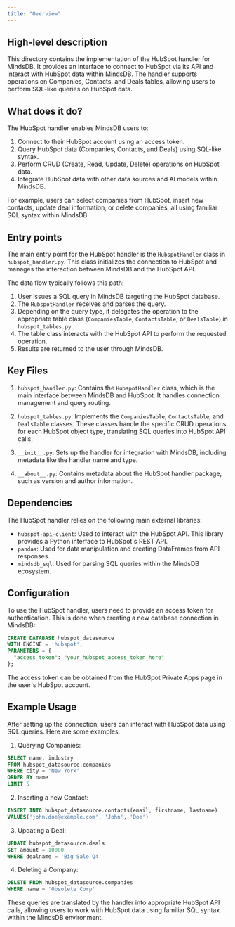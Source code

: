 ```yaml
---
title: "Overview"
---
```


## High-level description
This directory contains the implementation of the HubSpot handler for MindsDB. It provides an interface to connect to HubSpot via its API and interact with HubSpot data within MindsDB. The handler supports operations on Companies, Contacts, and Deals tables, allowing users to perform SQL-like queries on HubSpot data.

## What does it do?
The HubSpot handler enables MindsDB users to:
1. Connect to their HubSpot account using an access token.
2. Query HubSpot data (Companies, Contacts, and Deals) using SQL-like syntax.
3. Perform CRUD (Create, Read, Update, Delete) operations on HubSpot data.
4. Integrate HubSpot data with other data sources and AI models within MindsDB.

For example, users can select companies from HubSpot, insert new contacts, update deal information, or delete companies, all using familiar SQL syntax within MindsDB.

## Entry points
The main entry point for the HubSpot handler is the `HubspotHandler` class in `hubspot_handler.py`. This class initializes the connection to HubSpot and manages the interaction between MindsDB and the HubSpot API.

The data flow typically follows this path:
1. User issues a SQL query in MindsDB targeting the HubSpot database.
2. The `HubspotHandler` receives and parses the query.
3. Depending on the query type, it delegates the operation to the appropriate table class (`CompaniesTable`, `ContactsTable`, or `DealsTable`) in `hubspot_tables.py`.
4. The table class interacts with the HubSpot API to perform the requested operation.
5. Results are returned to the user through MindsDB.

## Key Files
1. `hubspot_handler.py`: Contains the `HubspotHandler` class, which is the main interface between MindsDB and HubSpot. It handles connection management and query routing.

2. `hubspot_tables.py`: Implements the `CompaniesTable`, `ContactsTable`, and `DealsTable` classes. These classes handle the specific CRUD operations for each HubSpot object type, translating SQL queries into HubSpot API calls.

3. `__init__.py`: Sets up the handler for integration with MindsDB, including metadata like the handler name and type.

4. `__about__.py`: Contains metadata about the HubSpot handler package, such as version and author information.

## Dependencies
The HubSpot handler relies on the following main external libraries:
- `hubspot-api-client`: Used to interact with the HubSpot API. This library provides a Python interface to HubSpot's REST API.
- `pandas`: Used for data manipulation and creating DataFrames from API responses.
- `mindsdb_sql`: Used for parsing SQL queries within the MindsDB ecosystem.

## Configuration
To use the HubSpot handler, users need to provide an access token for authentication. This is done when creating a new database connection in MindsDB:

```sql
CREATE DATABASE hubspot_datasource
WITH ENGINE = 'hubspot',
PARAMETERS = {
  "access_token": "your_hubspot_access_token_here"
};
```

The access token can be obtained from the HubSpot Private Apps page in the user's HubSpot account.

## Example Usage
After setting up the connection, users can interact with HubSpot data using SQL queries. Here are some examples:

1. Querying Companies:
```sql
SELECT name, industry
FROM hubspot_datasource.companies
WHERE city = 'New York'
ORDER BY name
LIMIT 5
```

2. Inserting a new Contact:
```sql
INSERT INTO hubspot_datasource.contacts(email, firstname, lastname)
VALUES('john.doe@example.com', 'John', 'Doe')
```

3. Updating a Deal:
```sql
UPDATE hubspot_datasource.deals
SET amount = 10000
WHERE dealname = 'Big Sale Q4'
```

4. Deleting a Company:
```sql
DELETE FROM hubspot_datasource.companies
WHERE name = 'Obsolete Corp'
```

These queries are translated by the handler into appropriate HubSpot API calls, allowing users to work with HubSpot data using familiar SQL syntax within the MindsDB environment.